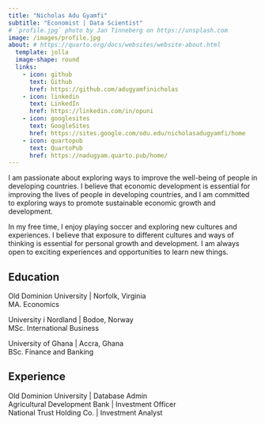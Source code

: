 ```yaml
---
title: "Nicholas Adu Gyamfi"
subtitle: "Economist | Data Scientist"
# `profile.jpg` photo by Jan Tinneberg on https://unsplash.com
image: /images/profile.jpg
about: # https://quarto.org/docs/websites/website-about.html
  template: jolla
  image-shape: round
  links:
    - icon: github
      text: Github
      href: https://github.com/adugyamfinicholas
    - icon: linkedin
      text: LinkedIn
      href: https://linkedin.com/in/opuni
    - icon: googlesites
      text: GoogleSites
      href: https://sites.google.com/odu.edu/nicholasadugyamfi/home
    - icon: quartopub
      text: QuartoPub
      href: https://nadugyam.quarto.pub/home/
---
```


I am passionate about exploring ways to improve the well-being of people in developing countries. I believe that economic development is essential for improving the lives of people in developing countries, and I am committed to exploring ways to promote sustainable economic growth and development.

In my free time, I enjoy playing soccer and exploring new cultures and experiences. I believe that exposure to different cultures and ways of thinking is essential for personal growth and development. I am always open to exciting experiences and opportunities to learn new things.

## Education

Old Dominion University \| Norfolk, Virginia \
MA. Economics \

University i Nordland \| Bodoe, Norway \
MSc. International Business \

University of Ghana \| Accra, Ghana \
BSc. Finance and Banking \

## Experience

Old Dominion University \| Database Admin \
Agricultural Development Bank \| Investment Officer \
National Trust Holding Co. \| Investment Analyst \

